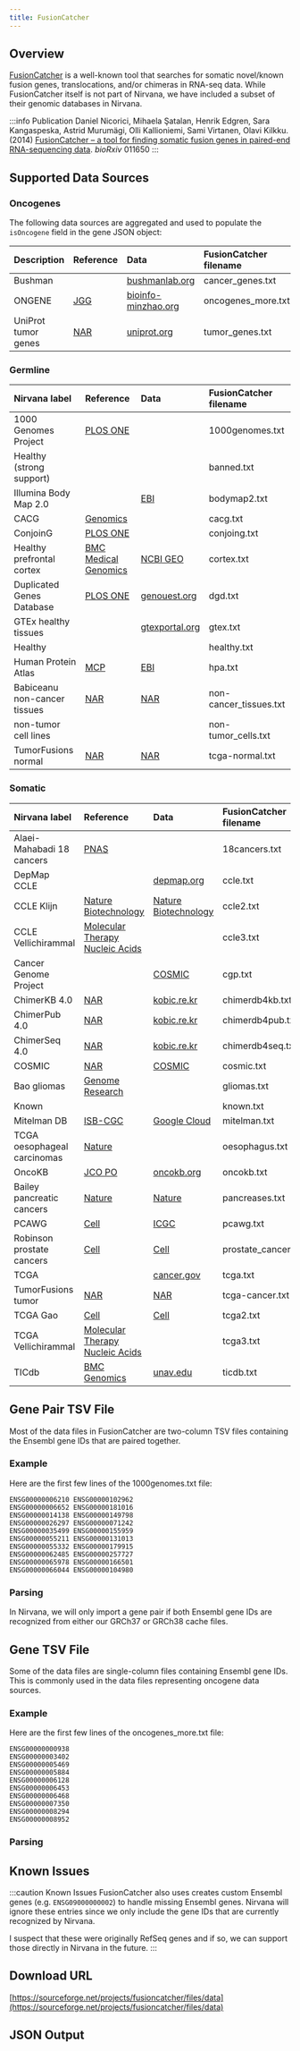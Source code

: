 ```yaml
---
title: FusionCatcher
---
```



## Overview

[FusionCatcher](https://github.com/ndaniel/fusioncatcher) is a well-known tool that searches for somatic novel/known fusion genes, translocations, and/or chimeras in RNA-seq data. While FusionCatcher itself is not part of Nirvana, we have included a subset of their genomic databases in Nirvana.

:::info Publication
Daniel Nicorici, Mihaela Şatalan, Henrik Edgren, Sara Kangaspeska, Astrid Murumägi, Olli Kallioniemi, Sami Virtanen, Olavi Kilkku. (2014) [FusionCatcher – a tool for finding somatic fusion genes in paired-end RNA-sequencing data](https://www.biorxiv.org/content/10.1101/011650v1). *bioRxiv* 011650
:::

## Supported Data Sources

### Oncogenes

The following data sources are aggregated and used to populate the `isOncogene` field in the gene JSON object:

| Description         | Reference | Data    | FusionCatcher filename |
|:--------------------|:----------|:--------|:-----------------------|
| Bushman             | | [bushmanlab.org](http://www.bushmanlab.org/links/genelists) | cancer_genes.txt |
| ONGENE              | [JGG](https://www.sciencedirect.com/science/article/pii/S1673852716302053)| [bioinfo-minzhao.org](http://ongene.bioinfo-minzhao.org) | oncogenes_more.txt |
| UniProt tumor genes | [NAR](https://academic.oup.com/nar/article/49/D1/D480/6006196) | [uniprot.org](https://www.uniprot.org/downloads) | tumor_genes.txt |

### Germline

| Nirvana label        | Reference | Data    | FusionCatcher filename |
|:---------------------|:----------|:--------|:-----------------------|
| 1000 Genomes Project | [PLOS ONE](https://journals.plos.org/plosone/article?id=10.1371/journal.pone.0104567) | | 1000genomes.txt |
| Healthy (strong support) | | | banned.txt |
| Illumina Body Map 2.0 | | [EBI](https://www.ebi.ac.uk/arrayexpress/experiments/E-MTAB-513)| bodymap2.txt |
| CACG | [Genomics](https://www.sciencedirect.com/science/article/pii/S0888754312000821) |  | cacg.txt |
| ConjoinG | [PLOS ONE](https://journals.plos.org/plosone/article?id=10.1371/journal.pone.0013284) | | conjoing.txt |
| Healthy prefrontal cortex | [BMC Medical Genomics](https://bmcmedgenomics.biomedcentral.com/articles/10.1186/s12920-016-0164-y) | [NCBI GEO](https://www.ncbi.nlm.nih.gov/geo/query/acc.cgi?acc=GSE68719) | cortex.txt |
| Duplicated Genes Database | [PLOS ONE](https://journals.plos.org/plosone/article?id=10.1371/journal.pone.0050653) | [genouest.org](http://dgd.genouest.org/) | dgd.txt |
| GTEx healthy tissues | | [gtexportal.org](https://gtexportal.org/home/) | gtex.txt |
| Healthy | | | healthy.txt |
| Human Protein Atlas | [MCP](https://www.mcponline.org/article/S1535-9476(20)34633-8/fulltext) | [EBI](https://www.ebi.ac.uk/arrayexpress/experiments/E-MTAB-1733/) | hpa.txt |
| Babiceanu non-cancer tissues | [NAR](https://academic.oup.com/nar/article/44/6/2859/2499453) | [NAR](https://academic.oup.com/nar/article/44/6/2859/2499453#supplementary-data) | non-cancer_tissues.txt |
| non-tumor cell lines | | | non-tumor_cells.txt |
| TumorFusions normal | [NAR](https://academic.oup.com/nar/article/46/D1/D1144/4584571) | [NAR](https://academic.oup.com/nar/article/46/D1/D1144/4584571#supplementary-data) | tcga-normal.txt |

### Somatic

| Nirvana label        | Reference | Data    | FusionCatcher filename |
|:---------------------|:----------|:--------|:-----------------------|
| Alaei-Mahabadi 18 cancers | [PNAS](https://www.pnas.org/content/113/48/13768.long) |  | 18cancers.txt |
| DepMap CCLE | | [depmap.org](https://depmap.org/portal/download/) | ccle.txt |
| CCLE Klijn | [Nature Biotechnology](https://www.nature.com/articles/nbt.3080) | [Nature Biotechnology](https://www.nature.com/articles/nbt.3080#Sec27) | ccle2.txt |
| CCLE Vellichirammal | [Molecular Therapy Nucleic Acids](https://www.cell.com/molecular-therapy-family/nucleic-acids/fulltext/S2162-2531(20)30058-5) | | ccle3.txt |
| Cancer Genome Project | | [COSMIC](https://cancer.sanger.ac.uk/cosmic/download) | cgp.txt |
| ChimerKB 4.0 | [NAR](https://academic.oup.com/nar/article/48/D1/D817/5611671) | [kobic.re.kr](https://www.kobic.re.kr/chimerdb_mirror/download) | chimerdb4kb.txt |
| ChimerPub 4.0 | [NAR](https://academic.oup.com/nar/article/48/D1/D817/5611671) | [kobic.re.kr](https://www.kobic.re.kr/chimerdb_mirror/download) | chimerdb4pub.txt |
| ChimerSeq 4.0 | [NAR](https://academic.oup.com/nar/article/48/D1/D817/5611671) | [kobic.re.kr](https://www.kobic.re.kr/chimerdb_mirror/download) | chimerdb4seq.txt |
| COSMIC | [NAR](https://academic.oup.com/nar/article/47/D1/D941/5146192)| [COSMIC](https://cancer.sanger.ac.uk/cosmic/download) | cosmic.txt |
| Bao gliomas | [Genome Research](https://genome.cshlp.org/content/24/11/1765) | | gliomas.txt |
| Known | | | known.txt |
| Mitelman DB | [ISB-CGC](https://mitelmandatabase.isb-cgc.org) | [Google Cloud](https://storage.cloud.google.com/mitelman-data-files/prod/mitelman_db.zip)| mitelman.txt |
| TCGA oesophageal carcinomas | [Nature](https://www.nature.com/articles/nature20805) | | oesophagus.txt |
| OncoKB | [JCO PO](https://ascopubs.org/doi/full/10.1200/PO.17.00011) | [oncokb.org](http://oncokb.org/api/v1/utils/allAnnotatedVariants.txt) | oncokb.txt |
| Bailey pancreatic cancers | [Nature](https://www.nature.com/articles/nature16965) | [Nature](https://www.nature.com/articles/nature16965#Sec44) | pancreases.txt |
| PCAWG | [Cell](https://doi.org/10.1016/j.cell.2018.03.042) | [ICGC](https://dcc.icgc.org/releases/PCAWG/transcriptome/fusion) | pcawg.txt |
| Robinson prostate cancers | [Cell](https://doi.org/10.1016/j.cell.2015.05.001) | [Cell](https://www.cell.com/cell/fulltext/S0092-8674(15)00548-6?_returnURL=https%3A%2F%2Flinkinghub.elsevier.com%2Fretrieve%2Fpii%2FS0092867415005486%3Fshowall%3Dtrue#supplementaryMaterial) | prostate_cancer.txt |
| TCGA | | [cancer.gov](https://www.cancer.gov/about-nci/organization/ccg/research/structural-genomics/tcga) | tcga.txt |
| TumorFusions tumor | [NAR](https://academic.oup.com/nar/article/46/D1/D1144/4584571) | [NAR](https://academic.oup.com/nar/article/46/D1/D1144/4584571#supplementary-data) | tcga-cancer.txt |
| TCGA Gao | [Cell](https://doi.org/10.1016/j.celrep.2018.03.050) | [Cell](https://www.cell.com/cell-reports/fulltext/S2211-1247(18)30395-4?_returnURL=https%3A%2F%2Flinkinghub.elsevier.com%2Fretrieve%2Fpii%2FS2211124718303954%3Fshowall%3Dtrue#supplementaryMaterial) | tcga2.txt |
| TCGA Vellichirammal | [Molecular Therapy Nucleic Acids](https://www.cell.com/molecular-therapy-family/nucleic-acids/fulltext/S2162-2531(20)30058-5) | | tcga3.txt |
| TICdb | [BMC Genomics](https://bmcgenomics.biomedcentral.com/articles/10.1186/1471-2164-8-33) | [unav.edu](https://genetica.unav.edu/TICdb/allseqs_TICdb.txt) | ticdb.txt |

## Gene Pair TSV File

Most of the data files in FusionCatcher are two-column TSV files containing the Ensembl gene IDs that are paired together.

### Example

Here are the first few lines of the 1000genomes.txt file:

```
ENSG00000006210 ENSG00000102962
ENSG00000006652 ENSG00000181016
ENSG00000014138 ENSG00000149798
ENSG00000026297 ENSG00000071242
ENSG00000035499 ENSG00000155959
ENSG00000055211 ENSG00000131013
ENSG00000055332 ENSG00000179915
ENSG00000062485 ENSG00000257727
ENSG00000065978 ENSG00000166501
ENSG00000066044 ENSG00000104980
```

### Parsing

In Nirvana, we will only import a gene pair if both Ensembl gene IDs are recognized from either our GRCh37 or GRCh38 cache files.

## Gene TSV File

Some of the data files are single-column files containing Ensembl gene IDs. This is commonly used in the data files representing oncogene data sources.

### Example

Here are the first few lines of the oncogenes_more.txt file:

```
ENSG00000000938
ENSG00000003402
ENSG00000005469
ENSG00000005884
ENSG00000006128
ENSG00000006453
ENSG00000006468
ENSG00000007350
ENSG00000008294
ENSG00000008952
```

### Parsing

## Known Issues

:::caution Known Issues
FusionCatcher also uses creates custom Ensembl genes (e.g. `ENSG09000000002`) to handle missing Ensembl genes. Nirvana will ignore these entries since we only include the gene IDs that are currently recognized by Nirvana.

I suspect that these were originally RefSeq genes and if so, we can support those directly in Nirvana in the future.
:::

## Download URL

[https://sourceforge.net/projects/fusioncatcher/files/data](https://sourceforge.net/projects/fusioncatcher/files/data)

## JSON Output

<JSON />
